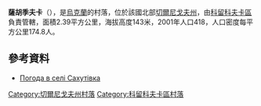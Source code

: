 {{coord|51|39|44|N|32|15|13|E|scale:100000|display=title}}

'''薩胡季夫卡'''（{{lang-uk|Сахутівка}}），是[[烏克蘭|烏克蘭]]的村落，位於該國北部[[切爾尼戈夫州|切爾尼戈夫州]]，由[[科留科夫卡區|科留科夫卡區]]負責管轄，面積2.39平方公里，海拔高度143米，2001年人口418，人口密度每平方公里174.8人。

==參考資料==
* [http://weather.in.ua/ua/chernigovskaja/23343 Погода в селі Сахутівка] {{Wayback|url=http://weather.in.ua/ua/chernigovskaja/23343 |date=20180808011350 }}

[[Category:切爾尼戈夫州村落|Category:切爾尼戈夫州村落]]
[[Category:科留科夫卡區村落|Category:科留科夫卡區村落]]


{{Chernihiv-geo-stub}}